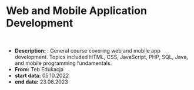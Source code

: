 # Web and Mobile Application Development

<br />

- **Description:** : General course covering web and mobile app development. Topics included HTML, CSS, JavaScript, PHP, SQL, Java, and mobile programming fundamentals.
- **From:** Teb Edukacja
- **start data:** 05.10.2022
- **end data:** 23.06.2023